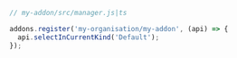 ```js
// my-addon/src/manager.js|ts

addons.register('my-organisation/my-addon', (api) => {
  api.selectInCurrentKind('Default');
});
```
